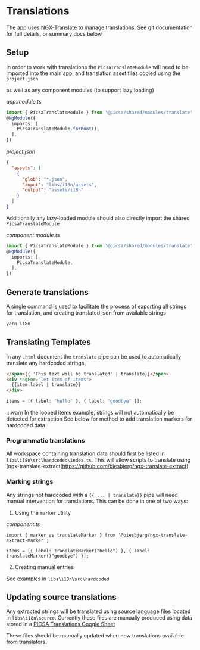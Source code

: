 # Translations

The app uses [NGX-Translate](https://github.com/ngx-translate/core) to manage translations. See git documentation for full details, or summary docs below

## Setup

In order to work with translations the `PicsaTranslateModule` will need to be imported into the main app, and translation asset files copied using the `project.json`

as well as any component modules (to support lazy loading)

_app.module.ts_

```ts
import { PicsaTranslateModule } from '@picsa/shared/modules/translate';
@NgModule({
  imports: [
    PicsaTranslateModule.forRoot(),
  ],
})
```

_project.json_

```json
{
  "assets": [
    {
      "glob": "*.json",
      "input": "libs/i18n/assets",
      "output": "assets/i18n"
    }
  ]
}
```

Additionally any lazy-loaded module should also directly import the shared `PicsaTranslateModule`

_component.module.ts_

```ts
import { PicsaTranslateModule } from '@picsa/shared/modules/translate';
@NgModule({
  imports: [
    PicsaTranslateModule,
  ],
})
```

## Generate translations

A single command is used to facilitate the process of exporting all strings for translation, and creating translated json from available strings

```sh
yarn i18n
```

## Translating Templates

In any `.html` document the `translate` pipe can be used to automatically translate any hardcoded strings

```html
</span>{{ 'This text will be translated' | translate}}</span>
<div *ngFor="let item of items">
  {{item.label | translate}}
</div>
```

```ts
items = [{ label: "hello" }, { label: "goodbye" }];
```

:::warn
In the looped items example, strings will not automatically be detected for extraction
See below for method to add translation markers for hardcoded data

### Programmatic translations

All workspace containing translation data should first be listed in `libs\i18n\src\hardcoded\index.ts`.
This will allow scripts to translate using [ngx-translate-extract(https://github.com/biesbjerg/ngx-translate-extract).

### Marking strings

Any strings not hardcoded with a `{{ ... | translate}}` pipe will need manual intervention for translations.
This can be done in one of two ways:

1. Using the `marker` utility

_component.ts_

```
import { marker as translateMarker } from '@biesbjerg/ngx-translate-extract-marker';

items = [{ label: translateMarker("hello") }, { label: translateMarker()"goodbye") }];
```

2. Creating manual entries

See examples in `libs\i18n\src\hardcoded`

## Updating source translations

Any extracted strings will be translated using source language files located in `libs\i18n\source`.
Currently these files are manually produced using data stored in a [PICSA Translations Google Sheet](https://docs.google.com/spreadsheets/d/1iIchgMdXmmkSCVGUzNLyCK9hx9fH6kVSssATmbLHzdg/edit?usp=sharing)

These files should be manually updated when new translations available from translators.
